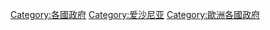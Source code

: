 {{catmain}}
{{Commons cat|Government of Estonia}}

[[Category:各國政府|Category:各國政府]]
[[Category:爱沙尼亚|Category:爱沙尼亚]]
[[Category:歐洲各國政府|Category:歐洲各國政府]]